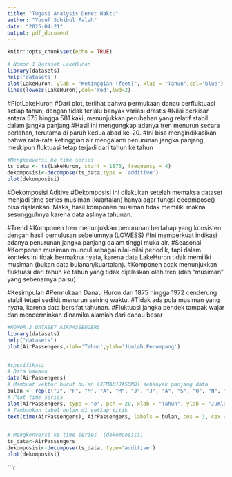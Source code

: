 ---
title: "Tugas1 Analysis Deret Waktu"
author: "Yusuf Sohibul Falah"
date: "2025-04-21"
output: pdf_document
---

```{r setup, include=FALSE}
knitr::opts_chunk$set(echo = TRUE)
```

```{r}
# Nomor 1 Dataset LakeHuron
library(datasets)
help('datasets')
plot(LakeHuron, ylab = "Ketinggian (feet)", xlab = "Tahun",col='blue')
lines(lowess(LakeHuron),col='red',lwd=2)
```
#PlotLakeHuron
#Dari plot, terlihat bahwa permukaan danau berfluktuasi setiap tahun, dengan tidak terlalu banyak variasi drastis
#Nilai berkisar antara 575 hingga 581 kaki, menunjukkan perubahan yang relatif stabil dalam jangka panjang
#Hasil ini mengungkap adanya tren menurun secara perlahan, terutama di paruh kedua abad ke-20.
#Ini bisa mengindikasikan bahwa rata-rata ketinggian air mengalami penurunan jangka panjang, meskipun fluktuasi tetap terjadi dari tahun ke tahun

```{r}
#Mengkonversi ke time series
ts_data <- ts(LakeHuron, start = 1875, frequency = 4)
dekomposisi<-decompose(ts_data,type = 'additive')
plot(dekomposisi)

```

#Dekomposisi Aditive
#Dekomposisi ini dilakukan setelah memaksa dataset menjadi time series musiman (kuartalan) hanya agar fungsi decompose() bisa dijalankan. Maka, hasil komponen musiman tidak memiliki makna sesungguhnya karena data aslinya tahunan.

#Trend
#Komponen tren menunjukkan penurunan bertahap yang konsisten dengan hasil pemulusan sebelumnya (LOWESS)
#Ini memperkuat indikasi adanya penurunan jangka panjang dalam tinggi muka air.
#Seasonal
#Komponen musiman muncul sebagai nilai-nilai periodik, tapi dalam konteks ini tidak bermakna nyata, karena data LakeHuron tidak memiliki musiman (bukan data bulanan/kuartalan).
#Komponen acak menunjukkan fluktuasi dari tahun ke tahun yang tidak dijelaskan oleh tren (dan “musiman” yang sebenarnya palsu).


#Kesimpulan
#Permukaan Danau Huron dari 1875 hingga 1972 cenderung stabil tetapi sedikit menurun seiring waktu.
#Tidak ada pola musiman yang nyata, karena data bersifat tahunan.
#Fluktuasi jangka pendek tampak wajar dan mencerminkan dinamika alamiah dari danau besar



```{r}
#NOMOR 2 DATASET AIRPASSENGERS
library(datasets)
help("datasets")
plot(AirPassengers,xlab='Tahun',ylab='JUmlah.Penumpang')


#spesifikasi
# Data bawaan
data(AirPassengers)
# Membuat vektor huruf bulan (JFMAMJJASOND) sebanyak panjang data
bulan <- rep(c("J", "F", "M", "A", "M", "J", "J", "A", "S", "O", "N", "D"), length.out = length(AirPassengers))
# Plot time series
plot(AirPassengers, type = "o", pch = 20, xlab = "Tahun", ylab = "Jumlah Penumpang")
# Tambahkan label bulan di setiap titik
text(time(AirPassengers), AirPassengers, labels = bulan, pos = 3, cex = 0.6)


# Mengkonversi ke time series  (dekomposisi)
ts_data<-AirPassengers
dekomposisi<-decompose(ts_data, type='additive')
plot(dekomposisi)

```
```{r}
